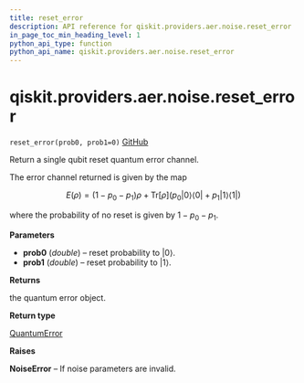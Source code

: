 ```yaml
---
title: reset_error
description: API reference for qiskit.providers.aer.noise.reset_error
in_page_toc_min_heading_level: 1
python_api_type: function
python_api_name: qiskit.providers.aer.noise.reset_error
---
```


# qiskit.providers.aer.noise.reset\_error

<span id="qiskit.providers.aer.noise.reset_error" />

`reset_error(prob0, prob1=0)` [GitHub](https://github.com/qiskit/qiskit-aer/tree/stable/0.9/qiskit/providers/aer/noise/errors/standard_errors.py "view source code")

Return a single qubit reset quantum error channel.

The error channel returned is given by the map

$$
E(ρ) = (1 - p_0 - p_1) ρ + \text{Tr}[ρ] \left(
        p_0 |0 \rangle\langle 0|
        + p_1 |1 \rangle\langle 1| \right)
$$

where the probability of no reset is given by $1 - p_0 - p_1$.

**Parameters**

*   **prob0** (*double*) – reset probability to $|0\rangle$.
*   **prob1** (*double*) – reset probability to $|1\rangle$.

**Returns**

the quantum error object.

**Return type**

[QuantumError](qiskit.providers.aer.noise.QuantumError "qiskit.providers.aer.noise.QuantumError")

**Raises**

**NoiseError** – If noise parameters are invalid.


